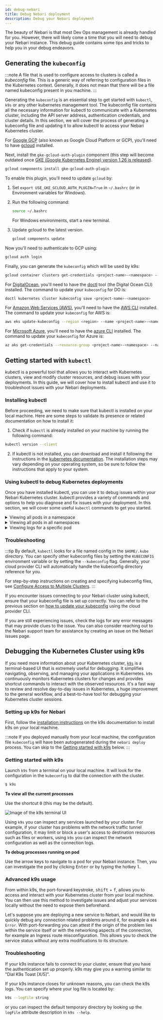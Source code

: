 ```yaml
---
id: debug-nebari
title: Debug Nebari deployment
description: Debug your Nebari deployment
---
```


The beauty of Nebari is that most Dev Ops management is already handled for you.
However, there will likely come a time that you will need to debug your Nebari
instance. This debug guide contains some tips and tricks to help you in your
debug endeavors.

## Generating the `kubeconfig`

:::note
A file that is used to configure access to clusters is called a _kubeconfig_ file.
This is a generic way of referring to configuration files in the Kubernetes context.
Generally, it does not mean that there will be a file named kubeconfig present in you machine.
:::

Generating the `kubeconfig` is an essential step to get started with `kubectl`, `k9s` or
any other kubernetes management tool. The kubeconfig file contains all the necessary
information for kubectl to communicate with a Kubernetes cluster, including the API
server address, authentication credentials, and cluster details. In this section, we
will cover the process of generating a kubeconfig file and updating it to allow
kubectl to access your Nebari Kubernetes cluster.


<div style={{'border-radius': '15px', 'border': '2px solid var(--ifm-color-background)', 'padding': '20px' }}>
<Tabs>

<TabItem value="gcp" label="Google GCP" default>

For [Google GCP](https://cloud.google.com/) (also known as Google Cloud
Platform or GCP), you'll need to have
[gcloud](https://cloud.google.com/sdk/docs/install) installed.

Next, install the `gke-gcloud-auth-plugin` component (this step will become
outdated once [GKE (Google Kubernetes Engine) version 1.26 is released](https://cloud.google.com/blog/products/containers-kubernetes/kubectl-auth-changes-in-gke)).

```bash
gcloud components install gke-gcloud-auth-plugin
```

To enable this plugin, you'll need to update `gcloud` by:

1. Set `export USE_GKE_GCLOUD_AUTH_PLUGIN=True` in `~/.bashrc` (or in
   Environment variables for Windows).

2. Run the following command:

   ```bash
   source ~/.bashrc
   ```

   For Windows environments, start a new terminal.

3. Update gcloud to the latest version.

   ```bash
   gcloud components update
   ```

Now you'll need to authenticate to GCP using:

```bash
gcloud auth login
```

Finally, you can generate the `kubeconfig` which will be used by k9s:

```bash
gcloud container clusters get-credentials <project-name>-<namespace> --region <region>
```

</TabItem>

<TabItem value="do" label="Digital Ocean">

For [DigitalOcean](https://docs.digitalocean.com/products/kubernetes/),
you'll need to have the
[doctl](https://docs.digitalocean.com/reference/doctl/how-to/install/) tool
(the Digital Ocean CLI) installed. The command to update your `kubeconfig` for DO is:

```bash
doctl kubernetes cluster kubeconfig save <project-name>-<namespace>
```

</TabItem>

<TabItem value="aws" label="Amazon AWS">

For [Amazon Web Services (AWS)](https://aws.amazon.com/eks/),
you'll need to have the
[AWS CLI](https://docs.aws.amazon.com/cli/latest/userguide/getting-started-install.html)
installed. The command to update your `kubeconfig` for AWS is:

```bash
aws eks update-kubeconfig --region <region> --name <project-name>-<namespace>
```

</TabItem>

<TabItem value="azure" label="Azure">

For [Microsoft Azure](https://azure.microsoft.com/en-us/services/kubernetes-service/),
you'll need to have the
[azure CLI](https://learn.microsoft.com/en-us/cli/azure/install-azure-cli)
installed. The command to update your `kubeconfig` for Azure is:

```bash
az aks get-credentials --resource-group <project-name>-<namespace> --name <project-name>-<namespace>
```

</TabItem>

</Tabs>
</div>

## Getting started with `kubectl`

kubectl is a powerful tool that allows you to interact with Kubernetes clusters,
view and modify cluster resources, and debug issues with your deployments. In this
guide, we will cover how to install kubectl and use it to troubleshoot issues with
your Nebari deployments.

### Installing kubectl

Before proceeding, we need to make sure that kubectl is installed on your local machine.
Here are some steps to validate its presence or related documentation on how to install it:

1. Check if `kubectl` is already installed on your machine by running the following
   command:

```bash
kubectl version --client
```

2. If kubectl is not installed, you can download and install it following the instructions
   in the [kubernetes documentation](https://kubernetes.io/docs/tasks/tools/install-kubectl-linux/).
   The installation steps may vary depending on your operating system, so be sure to follow the
   instructions that apply to your system.

### Using kubectl to debug Kubernetes deployments

Once you have installed kubectl, you can use it to debug issues within your Nebari Kubernetes cluster.
kubectl provides a variety of commands and options to help you diagnose and fix issues with your deployment.
In this section, we will cover some useful `kubectl` commands to get you started.

<details><summary>Viewing all pods in a namespace</summary>

To view all the pods in a namespace, use the following command:

```bash
kubectl get pods -n <namespace>
```

This command lists all the pods in the specified namespace. You can use the namespace flag `(-n)`
to specify the namespace you want to view.

</details>

<details><summary>Viewing all pods in all namespaces</summary>

To view the logs for a specific pod, use the following command:

```bash
kubectl logs <pod-name> -n <namespace>
```

Replace `pod-name` with the name of the pod you want to view logs for, and `namespace` with
the namespace the pod is deployed in. This command displays the logs for the specified pod.

:::note
Usually Nebari is deployed into the `dev` namespace, but you can double check the assigned
value by inspecting your `nebari-config.yaml` under the `namespace` key. For more information
refer to [general configuration settings](docs/explanations/advanced-configuration#general-configuration-settings).
:::

</details>

<details><summary>Viewing logs for a specific pod</summary>

```bash
kubectl exec -it <pod-name> -n <namespace> -- /bin/bash
```

Replace `pod-name` with the name of the pod you want to execute the command in, and `namespace`
with the namespace the pod is deployed in. This command opens a shell inside the specified pod,
allowing you to execute commands as if you were logged into the pod.

</details>

### Troubleshooting

:::tip
By default, `kubectl` looks for a file named config in the `$HOME/.kube` directory.
You can specify other kubeconfig files by setting the `KUBECONFIG` environment variable or
by setting the `--kubeconfig` flag. Generally, your cloud provider CLI will automatically
handle the kubeconfig directory reference for you.

For step-by-step instructions on creating and specifying kubeconfig files, see
[Configure Access to Multiple Clusters](https://kubernetes.io/docs/tasks/access-application-cluster/configure-access-multiple-clusters).
:::

If you encounter issues connecting to your Nebari cluster using kubectl, ensure that your
kubeconfig file is set up correctly. You can refer to the previous section on [how to update your
kubeconfig](#generating-the-kubeconfig) using the cloud provider CLI.

If you are still experiencing issues, check the logs for any error messages that may provide
clues to the issue. You can also consider reaching out to the Nebari support team for assistance
by creating an issue on the Nebari issues page.

## Debugging the Kubernetes Cluster using k9s

If you need more information about your Kubernetes cluster,
[`k9s`](https://k9scli.io/) is a terminal-based UI that is extremely useful
for debugging. It simplifies navigating, observing, and managing your
applications in Kubernetes. `k9s` continuously monitors Kubernetes clusters
for changes and provides shortcut commands to interact with the observed
resources. It's a fast way to review and resolve day-to-day issues in
Kubernetes, a huge improvement to the general workflow, and a best-to-have
tool for debugging your Kubernetes cluster sessions.

### Setting up k9s for Nebari

First, follow the [installation instructions](https://k9scli.io/) on the k9s
documentation to install k9s on your local machine.

:::note
If you deployed manually from your local machine, the configuration file
`kubeconfig` will have been autogenerated during the `nebari deploy` process.
You can skip to the [Getting started with k9s](#getting-started-with-k9s) below.
:::

### Getting started with k9s

Launch `k9s` from a terminal on your local machine. It will look for the
configuration in the `kubeconfig` to dial the connection with the cluster.

```bash
$ k9s
```

**To view all the current processes**

Use the shortcut <kbd>0</kbd> (this may be the default).

![Image of the k9s terminal UI](/img/how-tos/k9s_UI.png)

Using `k9s` you can inspect any services launched by your cluster. For
example, if your cluster has problems with the network traffic tunnel
configuration, it may limit or block a user's access to destination resources
such as files or workers, using `k9s` you can inspect the network
configuration as well as the connection logs.

**To debug processes running on pod**

Use the arrow keys to navigate to a pod for your Nebari instance. Then,
you can investigate the pod by clicking <kbd>Enter</kbd> or by typing the
hotkey <kbd>l</kbd>.

### Advanced k9s usage

From within k9s, the port-forward keystroke, <kbd>shift</kbd> + <kbd>f</kbd>,
allows you to access and interact with your Kubernetes cluster from your
local machine. You can then use this method to investigate issues and adjust
your services locally without the need to expose them beforehand.

Let's suppose you are deploying a new service to Nebari, and would like to
quickly debug any connection related problems around it, for example a `404 Error`. With port-forwarding you can attest if the origin of the problem
lies within the service itself or with the networking aspects of the
connection, for example an Ingress route misconfiguration. This allows you to
check the service status without any extra modifications to its
structure.

### Troubleshooting

If your k9s instance fails to connect to your cluster, ensure that you have the
authentication set up properly. k9s may give you a warning similar to:
"Dial K9s Toast [X/5]".

If your k9s instance closes for unknown reasons, you can check the k9s logs.
You can specify where your log file is located by:

```bash
k9s --logFile string
```

or you can inspect the default temporary directory by looking up the `logFile`
attribute description in `k9s --help`.
